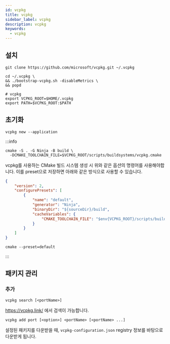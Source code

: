 ```yaml
---
id: vcpkg
title: vcpkg
sidebar_label: vcpkg
description: vcpkg
keywords:
  - vcpkg
---
```


## 설치

```shell
git clone https://github.com/microsoft/vcpkg.git ~/.vcpkg
```

```shell
cd ~/.vcpkg \
&& ./bootstrap-vcpkg.sh -disableMetrics \
&& popd
```

```shell title=".zshrc"
# vcpkg
export VCPKG_ROOT=$HOME/.vcpkg
export PATH=$VCPKG_ROOT:$PATH
```

## 초기화

```shell
vcpkg new --application
```

:::info

```shell
cmake -S . -G Ninja -B build \
  -DCMAKE_TOOLCHAIN_FILE=$VCPKG_ROOT/scripts/buildsystems/vcpkg.cmake
```

vcpkg를 사용하는 CMake 빌드 시스템 생성 시 위와 같은 옵션의 명령어를 사용해야합니다. 이를 preset으로 저장하면 아래와 같은 방식으로 사용할 수 있습니다.

```json title="CMakePresets.json"
{
	"version": 2,
	"configurePresets": [
		{
			"name": "default",
			"generator": "Ninja",
			"binaryDir": "${sourceDir}/build",
			"cacheVariables": {
				"CMAKE_TOOLCHAIN_FILE": "$env{VCPKG_ROOT}/scripts/buildsystems/vcpkg.cmake"
			}
		}
	]
}
```

```shell
cmake --preset=default
```

:::

## 패키지 관리

### 추가

```shell
vcpkg search [<portName>]
```

https://vcpkg.link/ 에서 검색이 가능합니다.

```shell
vcpkg add port [<option>] <portName> [<portName> ...]
```

설정된 패키지를 다운받을 때, `vcpkg-configuration.json` registry 정보를 바탕으로 다운받게 됩니다.
